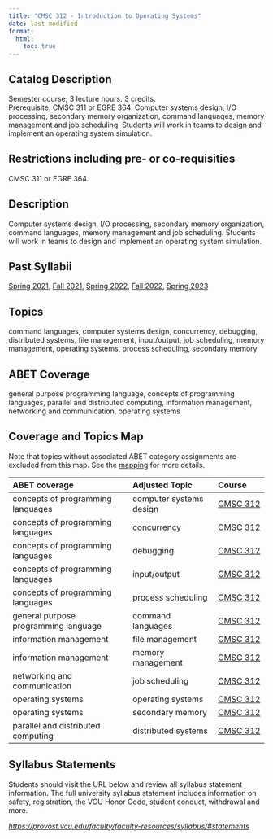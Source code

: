 ```yaml
---
title: "CMSC 312 - Introduction to Operating Systems"
date: last-modified
format:
  html:
    toc: true
---
```


## Catalog Description

Semester course; 3 lecture hours. 3 credits. Prerequisite: CMSC 311 or EGRE 364. Computer systems design, I/O processing, secondary memory organization, command languages, memory management and job scheduling. Students will work in teams to design and implement an operating system simulation.


## Restrictions including pre- or co-requisities
 
CMSC 311 or EGRE 364.

## Description

Computer systems design, I/O processing, secondary memory organization, command languages, memory management and job scheduling. Students will work in teams to design and implement an operating system simulation.

## Past Syllabii

<a href='./202120/CMSC_312_Syllabus_Spring_2021.pdf'>Spring 2021</a>, <a href='./202210/CMSC_312_Syllabus_Fall_2021.pdf'>Fall 2021</a>, <a href='./202220/CMSC_312_Syllabus_Spring_2022.pdf'>Spring 2022</a>, <a href='./202310/CMSC_312_Syllabus_Fall_2022.pdf'>Fall 2022</a>, <a href='./202320/CMSC_312_Syllabus_Spring_2023.pdf'>Spring 2023</a>

## Topics

command languages, computer systems design, concurrency, debugging, distributed systems, file management, input/output, job scheduling, memory management, operating systems, process scheduling, secondary memory

## ABET Coverage

general purpose programming language, concepts of programming languages, parallel and distributed computing, information management, networking and communication, operating systems

## Coverage and Topics Map

Note that topics without associated ABET category assignments are excluded from this map.  See the [mapping](https://docs.google.com/spreadsheets/d/1qrN3L7eRLsM-aVMHYaLQN-FMYtrTJf0_h6dLKlUdPkk/edit#gid=338318647) for more details.

ABET coverage                         Adjusted Topic           Course
------------------------------------  -----------------------  ----------------------------------
concepts of programming languages     computer systems design  <a href='CMSC312.qmd'>CMSC 312</a>
concepts of programming languages     concurrency              <a href='CMSC312.qmd'>CMSC 312</a>
concepts of programming languages     debugging                <a href='CMSC312.qmd'>CMSC 312</a>
concepts of programming languages     input/output             <a href='CMSC312.qmd'>CMSC 312</a>
concepts of programming languages     process scheduling       <a href='CMSC312.qmd'>CMSC 312</a>
general purpose programming language  command languages        <a href='CMSC312.qmd'>CMSC 312</a>
information management                file management          <a href='CMSC312.qmd'>CMSC 312</a>
information management                memory management        <a href='CMSC312.qmd'>CMSC 312</a>
networking and communication          job scheduling           <a href='CMSC312.qmd'>CMSC 312</a>
operating systems                     operating systems        <a href='CMSC312.qmd'>CMSC 312</a>
operating systems                     secondary memory         <a href='CMSC312.qmd'>CMSC 312</a>
parallel and distributed computing    distributed systems      <a href='CMSC312.qmd'>CMSC 312</a>


## Syllabus Statements

Students should visit the URL below and review all syllabus statement information. The full university syllabus statement includes information on safety, registration, the VCU Honor Code, student conduct, withdrawal and more.

*<https://provost.vcu.edu/faculty/faculty-resources/syllabus/#statements>*


